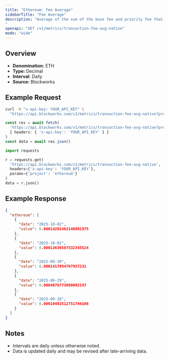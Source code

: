 ```yaml
---
title: "Ethereum: Fee Average"
sidebarTitle: "Fee Average"
description: "Average of the sum of the base fee and priority fee that day in native chain token
"
openapi: "GET /v1/metrics/transaction-fee-avg-native"
mode: "wide"
---
```


## Overview

- **Denomination:** ETH
- **Type:** Decimal
- **Interval:** Daily
- **Source:** Blockworks

## Example Request

<CodeGroup>

```bash cURL
curl -H "x-api-key: YOUR_API_KEY" \
  "https://api.blockworks.com/v1/metrics/transaction-fee-avg-native?project=ethereum"
```

```typescript TypeScript
const res = await fetch(
  'https://api.blockworks.com/v1/metrics/transaction-fee-avg-native?project=ethereum',
  { headers: { 'x-api-key': 'YOUR_API_KEY' } }
)
const data = await res.json()
```

```python Python
import requests

r = requests.get(
  'https://api.blockworks.com/v1/metrics/transaction-fee-avg-native',
  headers={'x-api-key': 'YOUR_API_KEY'},
  params={'project': 'ethereum'}
)
data = r.json()
```

</CodeGroup>

## Example Response

```json
{
  "ethereum": [
    {
      "date": "2025-10-02",
      "value": 0.00014201462140801975
    },
    {
      "date": "2025-10-01",
      "value": 0.00013636587532345524
    },
    {
      "date": "2025-09-30",
      "value": 0.0001417894707957231
    },
    {
      "date": "2025-09-29",
      "value": 0.0004076773080002197
    },
    {
      "date": "2025-09-28",
      "value": 0.00010482512751744106
    }
  ]
}
```

## Notes
- Intervals are daily unless otherwise noted.
- Data is updated daily and may be revised after late-arriving data.